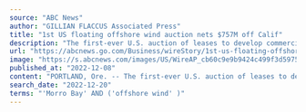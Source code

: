 ```yaml
---
source: "ABC News"
author: "GILLIAN FLACCUS Associated Press"
title: "1st US floating offshore wind auction nets $757M off Calif"
description: "The first-ever U.S. auction of leases to develop commercial-scale floating wind farms in the deep waters off the West Coast raised $757 million in bids, from mostly European companies"
url: "https://abcnews.go.com/Business/wireStory/1st-us-floating-offshore-wind-auction-nets-757m-94731821"
image: "https://s.abcnews.com/images/US/WireAP_cb60c9e9b9424c499f3d597509fd9e4e_16x9_992.jpg"
published_at: "2022-12-08"
content: "PORTLAND, Ore. -- The first-ever U.S. auction of leases to develop commercial-scale floating wind farms in the deep waters off the West Coast attracted $757 million in winning bids Wednesday from mos… [+3505 chars]"
search_date: "2022-12-20"
terms: "'Morro Bay' AND ('offshore wind' )"
---
```


